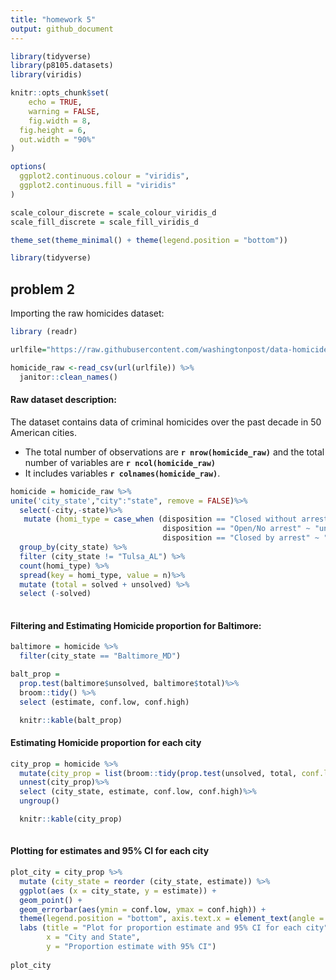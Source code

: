 ```yaml
---
title: "homework 5"
output: github_document
---
```


```r
library(tidyverse)
library(p8105.datasets)
library(viridis)

knitr::opts_chunk$set(
	echo = TRUE,
	warning = FALSE,
	fig.width = 8, 
  fig.height = 6,
  out.width = "90%"
)

options(
  ggplot2.continuous.colour = "viridis",
  ggplot2.continuous.fill = "viridis"
)

scale_colour_discrete = scale_colour_viridis_d
scale_fill_discrete = scale_fill_viridis_d

theme_set(theme_minimal() + theme(legend.position = "bottom"))
```


```r
library(tidyverse)
```

## problem 2

Importing the raw homicides dataset:
```r
library (readr)

urlfile="https://raw.githubusercontent.com/washingtonpost/data-homicides/master/homicide-data.csv"

homicide_raw <-read_csv(url(urlfile)) %>% 
  janitor::clean_names()
```

#### Raw dataset description:
The dataset contains data of criminal homicides over the past decade in 50 American cities. 

* The total number of observations  are **`r nrow(homicide_raw)`** and the total number of variables are **`r ncol(homicide_raw)`**
* It includes variables **`r colnames(homicide_raw)`**. 


```r
homicide = homicide_raw %>%
unite('city_state',"city":"state", remove = FALSE)%>%
  select(-city,-state)%>%
   mutate (homi_type = case_when (disposition == "Closed without arrest" ~ "unsolved", 
                                  disposition == "Open/No arrest" ~ "unsolved", 
                                  disposition == "Closed by arrest" ~ "solved" )) %>%
  group_by(city_state) %>%
  filter (city_state != "Tulsa_AL") %>%
  count(homi_type) %>%
  spread(key = homi_type, value = n)%>%
  mutate (total = solved + unsolved) %>%
  select (-solved) 
  
```

#### Filtering and Estimating Homicide proportion for Baltimore:
```r
baltimore = homicide %>%
  filter(city_state == "Baltimore_MD")
```

```r
balt_prop = 
  prop.test(baltimore$unsolved, baltimore$total)%>%
  broom::tidy() %>%
  select (estimate, conf.low, conf.high)

  knitr::kable(balt_prop)
```

#### Estimating Homicide proportion for each city 
```r
city_prop = homicide %>%
  mutate(city_prop = list(broom::tidy(prop.test(unsolved, total, conf.level=0.95)))) %>%
  unnest(city_prop)%>%
  select (city_state, estimate, conf.low, conf.high)%>%
  ungroup()

  knitr::kable(city_prop)
 
```

#### Plotting for estimates and 95% CI for each city
```r
plot_city = city_prop %>%
  mutate (city_state = reorder (city_state, estimate)) %>%
  ggplot(aes (x = city_state, y = estimate)) + 
  geom_point() + 
  geom_errorbar(aes(ymin = conf.low, ymax = conf.high)) + 
  theme(legend.position = "bottom", axis.text.x = element_text(angle = 60, hjust = 1)) + 
  labs (title = "Plot for proportion estimate and 95% CI for each city",
        x = "City and State",
        y = "Proportion estimate with 95% CI")
  
plot_city
```
